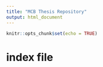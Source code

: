 ```yaml
---
title: "MCB Thesis Repository"
output: html_document
---
```


```r
knitr::opts_chunk$set(echo = TRUE)
```

# index file
